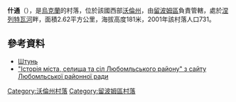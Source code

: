 {{coord|51|8|37|N|24|1|58|E|scale:30000|display=title}}

'''什通'''（{{lang-uk|Штунь}}），是[[烏克蘭|烏克蘭]]的村落，位於該國西部[[沃倫州|沃倫州]]，由[[留波姆區|留波姆區]]負責管轄，處於[[涅列特瓦河_(西布格河支流)|涅列特瓦河]]畔，面積2.62平方公里，海拔高度181米，2001年該村落人口731。

==參考資料==
* [http://gska2.rada.gov.ua/pls/z7502/A005?rdat1=20.07.2010&rf7571=4308 Штунь]{{dead link|date=2017年11月 |bot=InternetArchiveBot |fix-attempted=yes }}
*[http://lbmrada.lt.ukrtel.net/20.html "Історія міста, селища та сіл Любомльського району" з сайту Любомльської районної ради] {{Wayback|url=http://lbmrada.lt.ukrtel.net/20.html |date=20101212044306 }}

[[Category:沃倫州村落|Category:沃倫州村落]]
[[Category:留波姆區村落|Category:留波姆區村落]]


{{Volyn-geo-stub}}